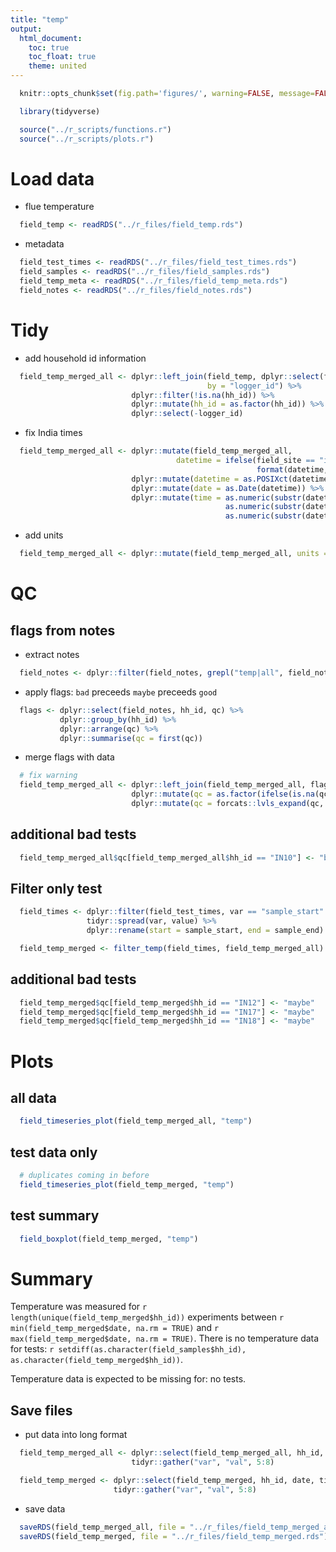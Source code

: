 ```yaml
---
title: "temp"
output:
  html_document:
    toc: true
    toc_float: true
    theme: united
---
```


```r
  knitr::opts_chunk$set(fig.path='figures/', warning=FALSE, message=FALSE, cache=TRUE)
```

```r
  library(tidyverse)
```

```r
  source("../r_scripts/functions.r")
  source("../r_scripts/plots.r")
```

# Load data

* flue temperature

```r
  field_temp <- readRDS("../r_files/field_temp.rds")
```

* metadata

```r
  field_test_times <- readRDS("../r_files/field_test_times.rds")
  field_samples <- readRDS("../r_files/field_samples.rds")
  field_temp_meta <- readRDS("../r_files/field_temp_meta.rds")
  field_notes <- readRDS("../r_files/field_notes.rds")
```

# Tidy

* add household id information

```r
  field_temp_merged_all <- dplyr::left_join(field_temp, dplyr::select(field_temp_meta, logger_id, hh_id, field_site),
                                            by = "logger_id") %>%
                           dplyr::filter(!is.na(hh_id)) %>%
                           dplyr::mutate(hh_id = as.factor(hh_id)) %>%  # should alaready be factor
                           dplyr::select(-logger_id)
```

* fix India times

```r
  field_temp_merged_all <- dplyr::mutate(field_temp_merged_all,
                                     datetime = ifelse(field_site == "india",
                                                       format(datetime, tz = "Asia/Calcutta"), datetime)) %>%
                           dplyr::mutate(datetime = as.POSIXct(datetime)) %>%
                           dplyr::mutate(date = as.Date(datetime)) %>%
                           dplyr::mutate(time = as.numeric(substr(datetime, 12, 13)) * 60 * 60 + 
                                                as.numeric(substr(datetime, 15, 16)) * 60 +
                                                as.numeric(substr(datetime, 18, 19)))
```

* add units
```r
  field_temp_merged_all <- dplyr::mutate(field_temp_merged_all, units = "degrees Celsius")
```

# QC

## flags from notes

* extract notes

```r
  field_notes <- dplyr::filter(field_notes, grepl("temp|all", field_notes$inst) == TRUE)
```

* apply flags: `bad` preceeds `maybe` preceeds `good`

```r
  flags <- dplyr::select(field_notes, hh_id, qc) %>%
           dplyr::group_by(hh_id) %>%
           dplyr::arrange(qc) %>%
           dplyr::summarise(qc = first(qc))
```

* merge flags with data

```r
  # fix warning
  field_temp_merged_all <- dplyr::left_join(field_temp_merged_all, flags, by = "hh_id") %>%
                           dplyr::mutate(qc = as.factor(ifelse(is.na(qc), "ok", as.character(qc)))) %>%
                           dplyr::mutate(qc = forcats::lvls_expand(qc, c("bad", "maybe", "ok")))
```

## additional bad tests

```r
  field_temp_merged_all$qc[field_temp_merged_all$hh_id == "IN10"] <- "bad"
```

## Filter only test

```r
  field_times <- dplyr::filter(field_test_times, var == "sample_start" | var == "sample_end") %>%
                 tidyr::spread(var, value) %>%
                 dplyr::rename(start = sample_start, end = sample_end)
```

```r
  field_temp_merged <- filter_temp(field_times, field_temp_merged_all)
```

## additional bad tests

```r

  field_temp_merged$qc[field_temp_merged$hh_id == "IN12"] <- "maybe"
  field_temp_merged$qc[field_temp_merged$hh_id == "IN17"] <- "maybe"
  field_temp_merged$qc[field_temp_merged$hh_id == "IN18"] <- "maybe"

```

# Plots

## all data

```r
  field_timeseries_plot(field_temp_merged_all, "temp")
```

## test data only

```r
  # duplicates coming in before
  field_timeseries_plot(field_temp_merged, "temp")
```

## test summary

```r
  field_boxplot(field_temp_merged, "temp")
```

# Summary

Temperature was measured for `r length(unique(field_temp_merged$hh_id))` experiments between `r min(field_temp_merged$date, na.rm = TRUE)` and `r max(field_temp_merged$date, na.rm = TRUE)`. There is no temperature data for tests: `r setdiff(as.character(field_samples$hh_id), as.character(field_temp_merged$hh_id))`.

Temperature data is expected to be missing for: no tests.

## Save files

* put data into long format

```r
  field_temp_merged_all <- dplyr::select(field_temp_merged_all, hh_id, date, time, datetime, temp, units, qc, field_site) %>%
                           tidyr::gather("var", "val", 5:8)

  field_temp_merged <- dplyr::select(field_temp_merged, hh_id, date, time, datetime, temp, units, qc, field_site) %>%
                       tidyr::gather("var", "val", 5:8)
```

* save data

```r
  saveRDS(field_temp_merged_all, file = "../r_files/field_temp_merged_all.rds")
  saveRDS(field_temp_merged, file = "../r_files/field_temp_merged.rds")
```
